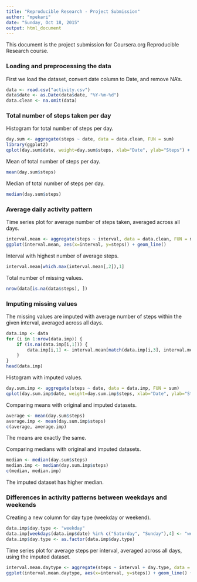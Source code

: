 ```yaml
---
title: "Reproducible Research - Project Submission"
author: "mpekari"
date: "Sunday, Oct 18, 2015"
output: html_document
---
```


This document is the project submission for Coursera.org Reproducible Research course.

### Loading and preprocessing the data

First we load the dataset, convert date column to Date, and remove NA's.
```r
data <- read.csv("activity.csv")
data$date <- as.Date(data$date, "%Y-%m-%d")
data.clean <- na.omit(data)
```

### Total number of steps taken per day

Histogram for total number of steps per day.
```r
day.sum <- aggregate(steps ~ date, data = data.clean, FUN = sum)
library(ggplot2)
qplot(day.sum$date, weight=day.sum$steps, xlab="Date", ylab="Steps") + theme(axis.text.x = element_text(angle = 90, hjust = 1))
```

Mean of total number of steps per day.
```r
mean(day.sum$steps)
```

Median of total number of steps per day.
```r
median(day.sum$steps)
```

### Average daily activity pattern

Time series plot for average number of steps taken, averaged across all days.
```r
interval.mean <- aggregate(steps ~ interval, data = data.clean, FUN = mean)
ggplot(interval.mean, aes(x=interval, y=steps)) + geom_line()
```

Interval with highest number of average steps.
```r
interval.mean[which.max(interval.mean[,2]),1]
```

Total number of missing values.
```r
nrow(data[is.na(data$steps), ])
```

### Imputing missing values

The missing values are imputed with average number of steps within the given interval, averaged across all days.  
```r
data.imp <- data
for (i in 1:nrow(data.imp)) {
    if (is.na(data.imp[i,1])) {
        data.imp[i,1] <- interval.mean[match(data.imp[i,3], interval.mean[,1]),2]
    }
}
head(data.imp)
```

Histogram with imputed values.
```r
day.sum.imp <- aggregate(steps ~ date, data = data.imp, FUN = sum)
qplot(day.sum.imp$date, weight=day.sum.imp$steps, xlab="Date", ylab="Steps") + theme(axis.text.x = element_text(angle = 90, hjust = 1))
```

Comparing means with original and imputed datasets.
```r
average <- mean(day.sum$steps)
average.imp <- mean(day.sum.imp$steps)
c(average, average.imp)
```
The means are exactly the same. 

Comparing medians with original and imputed datasets.
```r
median <- median(day.sum$steps)
median.imp <- median(day.sum.imp$steps)
c(median, median.imp)
```
The imputed dataset has higher median. 


### Differences in activity patterns between weekdays and weekends

Creating a new column for day type (weekday or weekend).
```r
data.imp$day.type <- "weekday"
data.imp[weekdays(data.imp$date) %in% c("Saturday", "Sunday"),4] <- "weekend"
data.imp$day.type <- as.factor(data.imp$day.type)
```

Time series plot for average steps per interval, averaged across all days, using the imputed dataset.
```r
interval.mean.daytype <- aggregate(steps ~ interval + day.type, data = data.imp, FUN = mean)
ggplot(interval.mean.daytype, aes(x=interval, y=steps)) + geom_line() + facet_grid(day.type~.)
```
